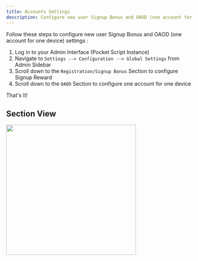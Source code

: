 ```yaml
---
title: Accounts Settings
description: Configure new user Signup Bonus and OAOD (one account for one device)
---
```


Follow these steps to configure new user Signup Bonus and OAOD (one account for one device) settings :

  1. Log in to your Admin Interface (Pocket Script Instance)
  2. Navigate to `Settings --> Configuration --> Global Settings` from Admin Sidebar
  3. Scroll down to the `Registration/Signup Bonus` Section to configure Signup Reward
  4. Scroll down to the `OAOD` Section to configure one account for one device

That's It!

## Section View

<img height="350" src="/images/web-account-settings.png" />


<HelpSnippet/>

